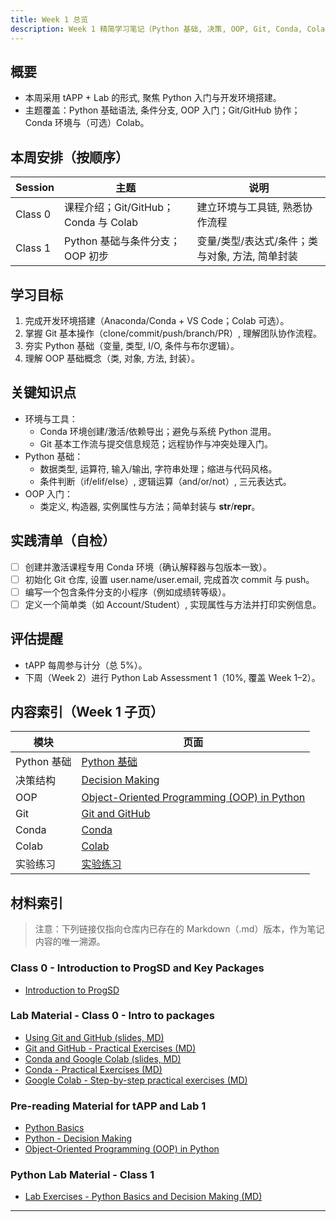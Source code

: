 ```yaml
---
title: Week 1 总览
description: Week 1 精简学习笔记（Python 基础, 决策, OOP, Git, Conda, Colab）
---
```


## 概要
- 本周采用 tAPP + Lab 的形式, 聚焦 Python 入门与开发环境搭建。
- 主题覆盖：Python 基础语法, 条件分支, OOP 入门；Git/GitHub 协作；Conda 环境与（可选）Colab。

## 本周安排（按顺序）
| Session | 主题 | 说明 |
|---|---|---|
| Class 0 | 课程介绍；Git/GitHub；Conda 与 Colab | 建立环境与工具链, 熟悉协作流程 |
| Class 1 | Python 基础与条件分支；OOP 初步 | 变量/类型/表达式/条件；类与对象, 方法, 简单封装 |

## 学习目标
1. 完成开发环境搭建（Anaconda/Conda + VS Code；Colab 可选）。
2. 掌握 Git 基本操作（clone/commit/push/branch/PR）, 理解团队协作流程。
3. 夯实 Python 基础（变量, 类型, I/O, 条件与布尔逻辑）。
4. 理解 OOP 基础概念（类, 对象, 方法, 封装）。

## 关键知识点
- 环境与工具：
  - Conda 环境创建/激活/依赖导出；避免与系统 Python 混用。
  - Git 基本工作流与提交信息规范；远程协作与冲突处理入门。
- Python 基础：
  - 数据类型, 运算符, 输入/输出, 字符串处理；缩进与代码风格。
  - 条件判断（if/elif/else）, 逻辑运算（and/or/not）, 三元表达式。
- OOP 入门：
  - 类定义, 构造器, 实例属性与方法；简单封装与 __str__/__repr__。

## 实践清单（自检）
- [ ] 创建并激活课程专用 Conda 环境（确认解释器与包版本一致）。
- [ ] 初始化 Git 仓库, 设置 user.name/user.email, 完成首次 commit 与 push。
- [ ] 编写一个包含条件分支的小程序（例如成绩转等级）。
- [ ] 定义一个简单类（如 Account/Student）, 实现属性与方法并打印实例信息。

## 评估提醒
- tAPP 每周参与计分（总 5%）。
- 下周（Week 2）进行 Python Lab Assessment 1（10%, 覆盖 Week 1–2）。

## 内容索引（Week 1 子页）
| 模块 | 页面 |
|---|---|
| Python 基础 | [Python 基础](./python-basics.mdx) |
| 决策结构 | [Decision Making](./decision-making.mdx) |
| OOP | [Object-Oriented Programming (OOP) in Python](./oop-in-python.mdx) |
| Git | [Git and GitHub](./git-and-github.mdx) |
| Conda | [Conda](./conda.mdx) |
| Colab | [Colab](./colab.mdx) |
| 实验练习 | [实验练习](./lab-exercises.mdx) |

## 材料索引

> 注意：下列链接仅指向仓库内已存在的 Markdown（.md）版本，作为笔记内容的唯一溯源。

### Class 0 - Introduction to ProgSD and Key Packages
- [Introduction to ProgSD](../../../../materials/semester-1/COMPSCI4084-programming-systems/lectures/ProgSD_Introduction_2025-2026.md)

### Lab Material - Class 0 - Intro to packages
- [Using Git and GitHub (slides, MD)](../../../../materials/semester-1/COMPSCI4084-programming-systems/lectures/Using_Git_and_GitHub.md)
- [Git and GitHub - Practical Exercises (MD)](../../../../materials/semester-1/COMPSCI4084-programming-systems/resources/Git_and_GitHub_-_Practical_Exercises.md)
- [Conda and Google Colab (slides, MD)](../../../../materials/semester-1/COMPSCI4084-programming-systems/lectures/Using_Conda_and_Google_Colab.md)
- [Conda - Practical Exercises (MD)](../../../../materials/semester-1/COMPSCI4084-programming-systems/resources/Conda_-_Practical_Exercises.md)
- [Google Colab - Step-by-step practical exercises (MD)](../../../../materials/semester-1/COMPSCI4084-programming-systems/resources/Step-by-step_proactical_exercises_-_Google_Colab.md)

### Pre-reading Material for tAPP and Lab 1
- [Python Basics](../../../../materials/semester-1/COMPSCI4084-programming-systems/lectures/python-Basics.md)
- [Python - Decision Making](../../../../materials/semester-1/COMPSCI4084-programming-systems/lectures/Python_-_Decision_making.md)
- [Object-Oriented Programming (OOP) in Python](../../../../materials/semester-1/COMPSCI4084-programming-systems/lectures/OOP_in_Python.md)

### Python Lab Material - Class 1
- [Lab Exercises - Python Basics and Decision Making (MD)](../../../../materials/semester-1/COMPSCI4084-programming-systems/resources/Lab_Exercises_-python_basics_-decision_making.md)

---
